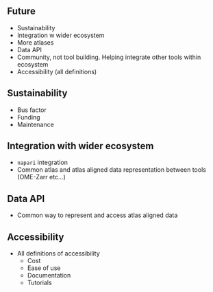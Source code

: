 ## Future
- Sustainability
- Integration w wider ecosystem
- More atlases
- Data API
- Community, not tool building. Helping integrate other tools within ecosystem
- Accessibility (all definitions)

## Sustainability
- Bus factor
- Funding
- Maintenance

## Integration with wider ecosystem
- `napari` integration
- Common atlas and atlas aligned data representation between tools (OME-Zarr etc...)

## Data API
- Common way to represent and access atlas aligned data

## Accessibility
- All definitions of accessibility
    - Cost
    - Ease of use
    - Documentation
    - Tutorials
